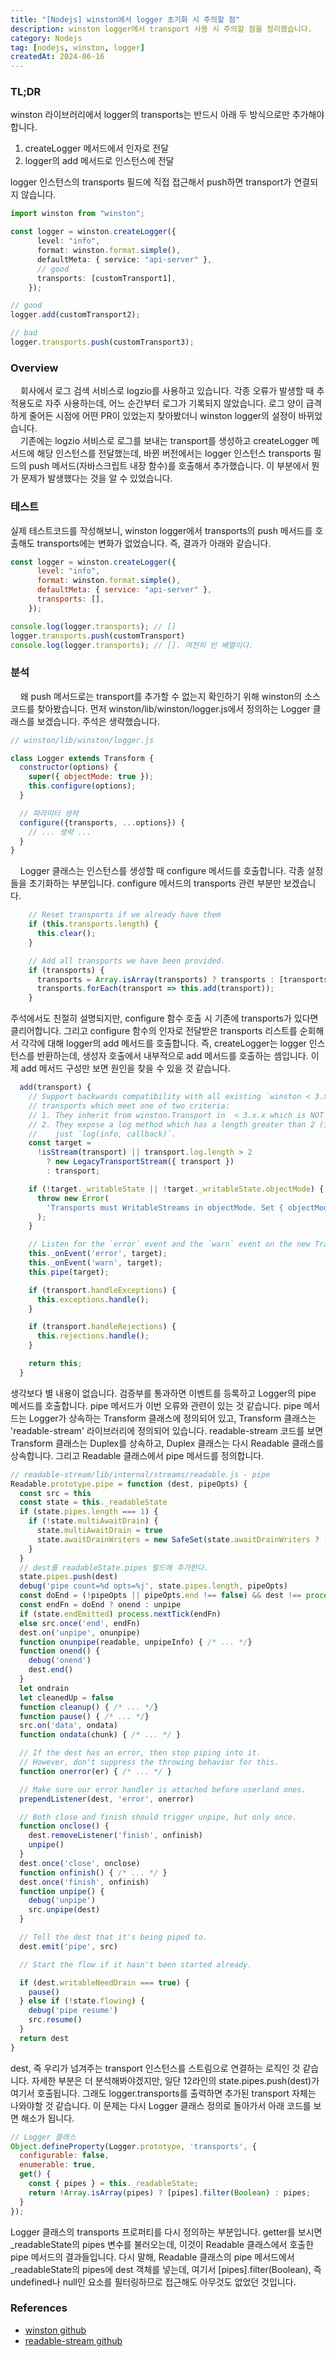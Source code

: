 ```yaml
---
title: "[Nodejs] winston에서 logger 초기화 시 주의할 점"
description: winston logger에서 transport 사용 시 주의할 점을 정리했습니다.
category: Nodejs
tag: [nodejs, winston, logger]
createdAt: 2024-06-16
---
```


### TL;DR

winston 라이브러리에서 logger의 transports는 반드시 아래 두 방식으로만 추가해야 합니다.

1. createLogger 메서드에서 인자로 전달
2. logger의 add 메서드로 인스턴스에 전달

logger 인스턴스의 transports 필드에 직접 접근해서 push하면 transport가 연결되지 않습니다.

```typescript
import winston from "winston";

const logger = winston.createLogger({
      level: "info",
      format: winston.format.simple(),
      defaultMeta: { service: "api-server" },
      // good
      transports: [customTransport1],
    });

// good
logger.add(customTransport2);

// bad
logger.transports.push(customTransport3);
```

### Overview

&nbsp; &nbsp; 회사에서 로그 검색 서비스로 logzio를 사용하고 있습니다. 
각종 오류가 발생할 때 추적용도로 자주 사용하는데, 어느 순간부터 로그가 기록되지 않았습니다.
로그 양이 급격하게 줄어든 시점에 어떤 PR이 있었는지 찾아봤더니 winston logger의 설정이 바뀌었습니다.<br/>
&nbsp; &nbsp; 기존에는 logzio 서비스로 로그를 보내는 transport를 생성하고 createLogger 메서드에 해당 인스턴스를 전달했는데,
바뀐 버전에서는 logger 인스턴스 transports 필드의 push 메서드(자바스크립트 내장 함수)를 호출해서 추가했습니다.
이 부분에서 뭔가 문제가 발생했다는 것을 알 수 있었습니다.

### 테스트

실제 테스트코드를 작성해보니, winston logger에서 transports의 push 메서드를 호출해도 transports에는 변화가 없었습니다.
즉, 결과가 아래와 같습니다.
```javascript
const logger = winston.createLogger({
      level: "info",
      format: winston.format.simple(),
      defaultMeta: { service: "api-server" },
      transports: [],
    });

console.log(logger.transports); // []
logger.transports.push(customTransport)
console.log(logger.transports); // []. 여전히 빈 배열이다.
```

### 분석
&nbsp; &nbsp; 왜 push 메서드로는 transport를 추가할 수 없는지 확인하기 위해 winston의 소스코드를 찾아봤습니다.
먼저 winston/lib/winston/logger.js에서 정의하는 Logger 클래스를 보겠습니다. 주석은 생략했습니다.

```javascript
// winston/lib/winston/logger.js

class Logger extends Transform {
  constructor(options) {
    super({ objectMode: true });
    this.configure(options);
  }

  // 파라미터 생략
  configure({transports, ...options}) {
    // ... 생략 ...
  }
}
```

&nbsp; &nbsp; Logger 클래스는 인스턴스를 생성할 때 configure 메서드를 호출합니다.
각종 설정들을 초기화하는 부분입니다. configure 메서드의 transports 관련 부분만 보겠습니다.

```javascript
    // Reset transports if we already have them
    if (this.transports.length) {
      this.clear();
    }

    // Add all transports we have been provided.
    if (transports) {
      transports = Array.isArray(transports) ? transports : [transports];
      transports.forEach(transport => this.add(transport));
    }
```

주석에서도 친절히 설명되지만, configure 함수 호출 시 기존에 transports가 있다면 클리어합니다.
그리고 configure 함수의 인자로 전달받은 transports 리스트를 순회해서 각각에 대해 logger의 add 메서드를 호출합니다.
즉, createLogger는 logger 인스턴스를 반환하는데, 생성자 호출에서 내부적으로 add 메서드를 호출하는 셈입니다.
이제 add 메서드 구성만 보면 원인을 찾을 수 있을 것 같습니다.

```javascript
  add(transport) {
    // Support backwards compatibility with all existing `winston < 3.x.x`
    // transports which meet one of two criteria:
    // 1. They inherit from winston.Transport in  < 3.x.x which is NOT a stream.
    // 2. They expose a log method which has a length greater than 2 (i.e. more then
    //    just `log(info, callback)`.
    const target =
      !isStream(transport) || transport.log.length > 2
        ? new LegacyTransportStream({ transport })
        : transport;

    if (!target._writableState || !target._writableState.objectMode) {
      throw new Error(
        'Transports must WritableStreams in objectMode. Set { objectMode: true }.'
      );
    }

    // Listen for the `error` event and the `warn` event on the new Transport.
    this._onEvent('error', target);
    this._onEvent('warn', target);
    this.pipe(target);

    if (transport.handleExceptions) {
      this.exceptions.handle();
    }

    if (transport.handleRejections) {
      this.rejections.handle();
    }

    return this;
  }
```

생각보다 별 내용이 없습니다. 검증부를 통과하면 이벤트를 등록하고 Logger의 pipe 메서드를 호출합니다.
pipe 메서드가 이번 오류와 관련이 있는 것 같습니다.
pipe 메서드는 Logger가 상속하는 Transform 클래스에 정의되어 있고, Transform 클래스는 'readable-stream' 라이브러리에 정의되어 있습니다.
readable-stream 코드를 보면 Transform 클래스는 Duplex를 상속하고, Duplex 클래스는 다시 Readable 클래스를 상속합니다.
그리고 Readable 클래스에서 pipe 메서드를 정의합니다.

```javascript showLineNumbers
// readable-stream/lib/internal/streams/readable.js - pipe
Readable.prototype.pipe = function (dest, pipeOpts) {
  const src = this
  const state = this._readableState
  if (state.pipes.length === 1) {
    if (!state.multiAwaitDrain) {
      state.multiAwaitDrain = true
      state.awaitDrainWriters = new SafeSet(state.awaitDrainWriters ? [state.awaitDrainWriters] : [])
    }
  }
  // dest를 readableState.pipes 필드에 추가한다.
  state.pipes.push(dest)
  debug('pipe count=%d opts=%j', state.pipes.length, pipeOpts)
  const doEnd = (!pipeOpts || pipeOpts.end !== false) && dest !== process.stdout && dest !== process.stderr
  const endFn = doEnd ? onend : unpipe
  if (state.endEmitted) process.nextTick(endFn)
  else src.once('end', endFn)
  dest.on('unpipe', onunpipe)
  function onunpipe(readable, unpipeInfo) { /* ... */}
  function onend() {
    debug('onend')
    dest.end()
  }
  let ondrain
  let cleanedUp = false
  function cleanup() { /* ... */}
  function pause() { /* ... */}
  src.on('data', ondata)
  function ondata(chunk) { /* ... */ }

  // If the dest has an error, then stop piping into it.
  // However, don't suppress the throwing behavior for this.
  function onerror(er) { /* ... */ }

  // Make sure our error handler is attached before userland ones.
  prependListener(dest, 'error', onerror)

  // Both close and finish should trigger unpipe, but only once.
  function onclose() {
    dest.removeListener('finish', onfinish)
    unpipe()
  }
  dest.once('close', onclose)
  function onfinish() { /* ... */ }
  dest.once('finish', onfinish)
  function unpipe() {
    debug('unpipe')
    src.unpipe(dest)
  }

  // Tell the dest that it's being piped to.
  dest.emit('pipe', src)

  // Start the flow if it hasn't been started already.

  if (dest.writableNeedDrain === true) {
    pause()
  } else if (!state.flowing) {
    debug('pipe resume')
    src.resume()
  }
  return dest
}
```

dest, 즉 우리가 넘겨주는 transport 인스턴스를 스트림으로 연결하는 로직인 것 같습니다.
자세한 부분은 더 분석해봐야겠지만, 일단 12라인의 state.pipes.push(dest)가 여기서 호출됩니다.
그래도 logger.transports를 출력하면 추가된 transport 자체는 나와야할 것 같습니다.
이 문제는 다시 Logger 클래스 정의로 돌아가서 아래 코드를 보면 해소가 됩니다.

```javascript
// Logger 클래스
Object.defineProperty(Logger.prototype, 'transports', {
  configurable: false,
  enumerable: true,
  get() {
    const { pipes } = this._readableState;
    return !Array.isArray(pipes) ? [pipes].filter(Boolean) : pipes;
  }
});
```

Logger 클래스의 transports 프로퍼티를 다시 정의하는 부분입니다. 
getter를 보시면 _readableState의 pipes 변수를 불러오는데, 이것이 Readable 클래스에서 호출한 pipe 메서드의 결과들입니다.
다시 말해, Readable 클래스의 pipe 메서드에서 _readableState의 pipes에 dest 객체를 넣는데,
여기서 [pipes].filter(Boolean), 즉 undefined나 null인 요소를 필터링하므로 접근해도 아무것도 없었던 것입니다.

### References

- [winston github](https://github.com/winstonjs/winston/blob/master/lib/winston/logger.js)
- [readable-stream github](https://github.com/nodejs/readable-stream/blob/main/lib/internal/streams/readable.js)